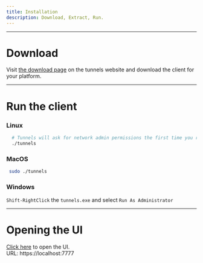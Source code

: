 ```yaml
---
title: Installation
description: Download, Extract, Run.
---
```


---

# Download
  Visit [the download page](https://tunnels.is/download) on the tunnels website and download the client for your platform.

---

# Run the client

### Linux
```bash
  # Tunnels will ask for network admin permissions the first time you run it.
  ./tunnels 
```

### MacOS
```bash
 sudo ./tunnels
```

### Windows
`Shift-RightClick` the `tunnels.exe` and select `Run As Administrator`

---

# Opening the UI

[Click here](https://localhost:7777) to open the UI.<br/>
URL: https://localhost:7777
